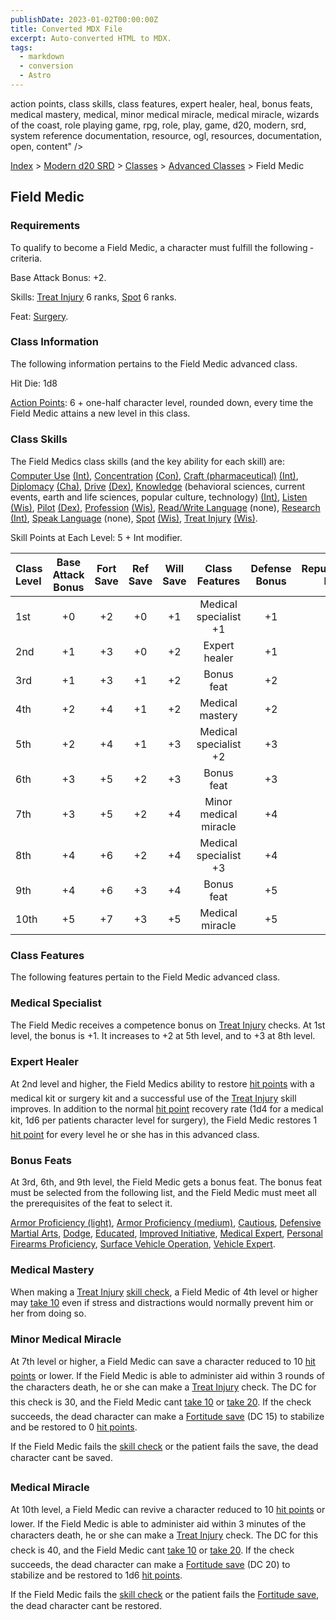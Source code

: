 ```yaml
---
publishDate: 2023-01-02T00:00:00Z
title: Converted MDX File
excerpt: Auto-converted HTML to MDX.
tags:
  - markdown
  - conversion
  - Astro
---
```


action points, class skills, class features, expert healer, heal, bonus feats, medical mastery, medical, minor medical miracle, medical miracle, wizards of the coast, role playing game, rpg, role, play, game, d20, modern, srd, system reference documentation, resource, ogl, resources, documentation, open, content" />
	










[Index](-index) > [Modern d20 SRD](modern-d20-srd-index) > [Classes](modern-d20-srd-classes-index) > [Advanced Classes](modern-d20-srd-classes-advanced-index) > Field Medic




## Field Medic


### Requirements


To qualify to become a Field Medic, a character must fulfill the following ­criteria.


Base Attack Bonus: +2.


Skills: [Treat Injury](modern-d20-srd-skills-treat-injury) 6 ranks, [Spot](modern-d20-srd-skills-spot) 6 ranks.


Feat: [Surgery](modern-d20-srd-feats-surgery).


### Class Information


The following information pertains to the Field Medic advanced class.


Hit Die: 1d8


[Action Points](modern-d20-srd-basics-action-points): 6 + one-half character level, rounded down, every time the Field Medic attains a new level in this class.


### Class Skills


The Field Medics class skills (and the key ability for each skill) are: [Computer Use](modern-d20-srd-skills-computer-use) [(Int)](modern-d20-srd-basics-ability-scores), [Concentration](modern-d20-srd-skills-concentration) [(Con)](modern-d20-srd-basics-ability-scores), [Craft (pharmaceutical)](modern-d20-srd-skills-craft-pharmaceutical) [(Int)](modern-d20-srd-basics-ability-scores), [Diplomacy](modern-d20-srd-skills-diplomacy) [(Cha)](modern-d20-srd-basics-ability-scores), [Drive](modern-d20-srd-skills-drive) [(Dex)](modern-d20-srd-basics-ability-scores), [Knowledge](modern-d20-srd-skills-knowledge) (behavioral sciences, current events, earth and life sciences, popular culture, technology) [(Int)](modern-d20-srd-basics-ability-scores), [Listen](modern-d20-srd-skills-listen) [(Wis)](modern-d20-srd-basics-ability-scores), [Pilot](modern-d20-srd-skills-pilot) [(Dex)](modern-d20-srd-basics-ability-scores), [Profession](modern-d20-srd-skills-profession) [(Wis)](modern-d20-srd-basics-ability-scores), [Read/Write
  Language](modern-d20-srd-skills-read-write-language) (none), [Research](modern-d20-srd-skills-research) [(Int)](modern-d20-srd-basics-ability-scores), [Speak
  Language](modern-d20-srd-skills-speak-language) (none), [Spot](modern-d20-srd-skills-spot) [(Wis)](modern-d20-srd-basics-ability-scores), [Treat Injury](modern-d20-srd-skills-treat-injury) [(Wis)](modern-d20-srd-basics-ability-scores).


Skill Points at Each Level: 5 + Int modifier.


| Class Level | Base Attack Bonus | Fort Save | Ref Save | Will Save | Class Features | Defense Bonus | Reputation Bonus |
| :------------- | :-------------------: | :-----------: | :----------: | :-----------: | :----------------: | :---------------: | ------------------: |
| 1st | +0 | +2 | +0 | +1 | Medical specialist +1 | +1 | +1 |
| 2nd | +1 | +3 | +0 | +2 | Expert healer | +1 | +1 |
| 3rd | +1 | +3 | +1 | +2 | Bonus feat | +2 | +1 |
| 4th | +2 | +4 | +1 | +2 | Medical mastery | +2 | +2 |
| 5th | +2 | +4 | +1 | +3 | Medical specialist +2 | +3 | +2 |
| 6th | +3 | +5 | +2 | +3 | Bonus feat | +3 | +2 |
| 7th | +3 | +5 | +2 | +4 | Minor medical miracle | +4 | +3 |
| 8th | +4 | +6 | +2 | +4 | Medical specialist +3 | +4 | +3 |
| 9th | +4 | +6 | +3 | +4 | Bonus feat | +5 | +3 |
| 10th | +5 | +7 | +3 | +5 | Medical miracle | +5 | +4 |



### Class Features


The following features pertain to the Field Medic advanced class.


### Medical Specialist


The Field Medic receives a competence bonus on [Treat
  Injury](modern-d20-srd-skills-treat-injury) checks. At 1st level, the bonus is +1. It increases to +2 at 5th level, and to +3 at 8th level.


### Expert Healer


At 2nd level and higher, the Field Medics ability to restore [hit
  points](modern-d20-srd-combat-hit-points) with a medical kit or surgery kit and a successful use of the [Treat
  Injury](modern-d20-srd-skills-treat-injury) skill improves. In addition to the normal [hit
  point](modern-d20-srd-combat-hit-points) recovery rate (1d4 for a medical kit, 1d6 per patients character level for surgery), the Field Medic restores 1 [hit
  point](modern-d20-srd-combat-hit-points) for every level he or she has in this advanced class.


### Bonus Feats


At 3rd, 6th, and 9th level, the Field Medic gets a bonus feat. The bonus feat must be selected from the following list, and the Field Medic must meet all the prerequisites of the feat to select it.


[Armor Proficiency
  (light)](modern-d20-srd-feats-armor-proficiency-light), [Armor
  Proficiency (medium)](modern-d20-srd-feats-armor-proficiency-medium), [Cautious](modern-d20-srd-feats-cautious), [Defensive
  Martial Arts](modern-d20-srd-feats-defensive-martial-arts), [Dodge](modern-d20-srd-feats-dodge), [Educated](modern-d20-srd-feats-educated),
  [Improved Initiative](modern-d20-srd-feats-improved-initiative), [Medical
  Expert](modern-d20-srd-feats-medical-expert), [Personal
  Firearms Proficiency](modern-d20-srd-feats-personal-firearms-proficiency), [Surface
  Vehicle Operation](modern-d20-srd-feats-surface-vehicle-operation), [Vehicle
  Expert](modern-d20-srd-feats-vehicle-expert).


### Medical Mastery


When making a [Treat Injury](modern-d20-srd-skills-treat-injury) [skill check](modern-d20-srd-skills-skill-basics-php#skill-check-index), a Field Medic of 4th level or higher may [take
  10](modern-d20-srd-skills-skill-basics-php#take10-index) even if stress and distractions would normally prevent him or her from doing so.


### Minor Medical Miracle


At 7th level or higher, a Field Medic can save a character reduced to 10 [hit
  points](modern-d20-srd-combat-hit-points) or lower. If the Field Medic is able to administer aid within 3 rounds of the characters death, he or she can make a [Treat
  Injury](modern-d20-srd-skills-treat-injury) check. The DC for this check is 30, and the Field Medic cant [take
  10](modern-d20-srd-skills-skill-basics-php#take10-index) or [take 20](modern-d20-srd-skills-skill-basics-php#take20-index). If the check succeeds, the dead character can make a [Fortitude save](modern-d20-srd-basics-saving-throws) (DC 15) to stabilize and be restored to 0 [hit
  points](modern-d20-srd-combat-hit-points).


If the Field Medic fails the [skill check](modern-d20-srd-skills-skill-basics-php#skill-check-index) or the patient fails the save, the dead character cant be saved.


### Medical Miracle


At 10th level, a Field Medic can revive a character reduced to 10 [hit
  points](modern-d20-srd-combat-hit-points) or lower. If the Field Medic is able to administer aid within 3 minutes of the characters death, he or she can make a [Treat
  Injury](modern-d20-srd-skills-treat-injury) check. The DC for this check is 40, and the Field Medic cant [take
  10](modern-d20-srd-skills-skill-basics-php#take10-index) or [take 20](modern-d20-srd-skills-skill-basics-php#take20-index). If the check succeeds, the dead character can make a [Fortitude save](modern-d20-srd-basics-saving-throws) (DC 20) to stabilize and be restored to 1d6 [hit
  points](modern-d20-srd-combat-hit-points).


If the Field Medic fails the [skill check](modern-d20-srd-skills-skill-basics-php#skill-check-index) or the patient fails the [Fortitude save](modern-d20-srd-basics-saving-throws), the dead character cant be restored.



